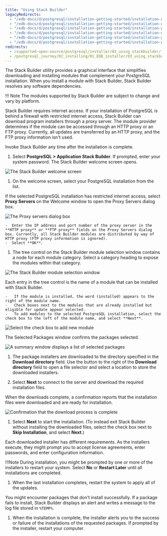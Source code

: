 ```yaml
---
title: "Using Stack Builder"
legacyRedirects:
  - "/edb-docs/d/postgresql/installation-getting-started/installation-guide/13.0/using_stackbuilder.html"
  - "/edb-docs/d/postgresql/installation-getting-started/installation-guide-installers/11/PostgreSQL_Installation_Guide.1.09.html"
  - "/edb-docs/d/postgresql/installation-getting-started/installation-guide-installers/12/using_stackbuilder.html"
  - "/edb-docs/d/postgresql/installation-getting-started/installation-guide-installers/9.5/PostgreSQL_Installation_Guide.1.09.html"
  - "/edb-docs/d/postgresql/installation-getting-started/installation-guide-installers/9.6/PostgreSQL_Installation_Guide.1.09.html"
  - "/edb-docs/d/postgresql/installation-getting-started/installation-guide-installers/10/PostgreSQL_Installation_Guide.1.12.html"
redirects:
  - /supported-open-source/postgresql/installer/03_using_stackbuilder/
  - /postgresql_journey/02_installing/01_EDB_installer/03_using_stackbuilder/
---
```


<div id="using_stackbuilder" class="registered_link"></div>

The Stack Builder utility provides a graphical interface that simplifies downloading and installing modules that complement your PostgreSQL installation. When you install a module with Stack Builder, Stack Builder resolves any software dependencies.

!!! Note
    The modules supported by Stack Builder are subject to change and vary by platform.

Stack Builder requires internet access. If your installation of PostgreSQL is behind a firewall with restricted internet access, Stack Builder can download program installers through a proxy server. The module provider determines if the module can be accessed through an HTTP proxy or an FTP proxy. Currently, all updates are transferred by an HTTP proxy, and the FTP proxy information isn't used.

Invoke Stack Builder any time after the installation is complete. 

1. Select **PostgreSQL > Application Stack Builder**. If prompted, enter your system password. The Stack Builder welcome screen opens.

  ![The Stack Builder welcome screen](images/stack_builder_welcome.png)

1.  On the welcome screen, select your PostgreSQL installation from the list.

  If the selected PostgreSQL installation has restricted internet access, select **Proxy Servers** on the Welcome window to open the Proxy Servers dialog box.

  ![The Proxy servers dialog box](images/the_proxy_servers_dialog.png)

    -  Enter the IP address and port number of the proxy server in the **HTTP proxy** or **FTP proxy** fields on the Proxy Servers dialog box. Currently, all Stack Builder modules are distributed by way of HTTP proxy (FTP proxy information is ignored). 
    -  Select **OK**.

1.  The tree control on the Stack Builder module selection window contains a node for each module category. Select a category heading to expose the modules within that category.

  ![The Stack Builder module selection window](images/module_selection.png)

  Each entry in the tree control is the name of a module that can be installed with Stack Builder.

    -   If the module is installed, the word (installed) appears to the right of the module name.
    -   Check boxes next to the modules that are already installed but eligible for update appear selected.
    -   To add modules to the selected PostgreSQL installation, select the check box to the left of the module name, and select **Next**.

  ![Select the check box to add new module](images/checkbox_module.png)

  The Selected Packages window confirms the packages selected.

  ![A summary window displays a list of selected packages](images/summary_of_selected_packages.png)

1.  The package installers are downloaded to the directory specified in the **Download directory** field. Use the button to the right of the **Download directory** field to open a file selector and select a location to store the downloaded installers.

1.  Select **Next** to connect to the server and download the required installation files.

  When the downloads complete, a confirmation reports that the installation files were downloaded and are ready for installation.

  ![Confirmation that the download process is complete](images/download_completes.png)

1.  Select **Next** to start the installation. (To instead exit Stack Builder without installing the downloaded files, select the check box next to **Skip Installation**, and select **Next**.)

  Each downloaded installer has different requirements. As the installers execute, they might prompt you to accept license agreements, enter passwords, and enter configuration information.

  !!!Note
     During installation, you might be prompted by one or more of the installers to restart your system. Select **No** or **Restart Later** until all installations are completed. 
  
1.  When the last installation completes, restart the system to apply all of the updates.

  You might encounter packages that don’t install successfully. If a package fails to install, Stack Builder displays an alert and writes a message to the log file stored in `%TEMP%`.

1.  When the installation is complete, the installer alerts you to the success or failure of the installations of the requested packages. If prompted by the installer, restart your computer.